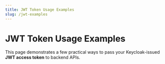 ```yaml
---
title: JWT Token Usage Examples
slug: /jwt-examples
---
```



# JWT Token Usage Examples

This page demonstrates a few practical ways to pass your Keycloak-issued **JWT access token** to backend APIs.

<JwtExamples />